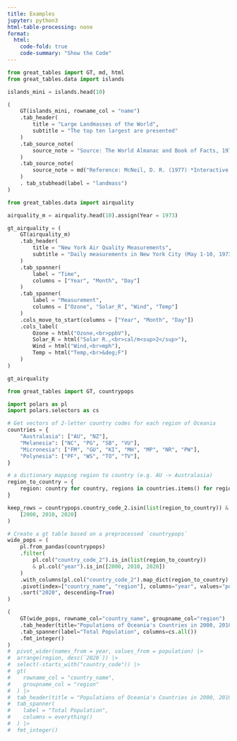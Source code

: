 ```yaml
---
title: Examples
jupyter: python3
html-table-processing: none
format:
  html:
    code-fold: true
    code-summary: "Show the Code"
---
```


:::::: {.column-page}
::::: {.grid}

:::{.g-col-6}

```python
from great_tables import GT, md, html
from great_tables.data import islands

islands_mini = islands.head(10)

(
    GT(islands_mini, rowname_col = "name")
    .tab_header(
        title = "Large Landmasses of the World",
        subtitle = "The top ten largest are presented"
    )
    .tab_source_note(
        source_note = "Source: The World Almanac and Book of Facts, 1975, page 406."
    )
    .tab_source_note(
        source_note = md("Reference: McNeil, D. R. (1977) *Interactive Data Analysis*. Wiley.")
    )
    . tab_stubhead(label = "landmass")
)
```

:::
:::{.g-col-6}

```python
from great_tables.data import airquality

airquality_m = airquality.head(10).assign(Year = 1973)

gt_airquality = (
    GT(airquality_m)
    .tab_header(
        title = "New York Air Quality Measurements",
        subtitle = "Daily measurements in New York City (May 1-10, 1973)"
    )
    .tab_spanner(
        label = "Time",
        columns = ["Year", "Month", "Day"]
    )
    .tab_spanner(
        label = "Measurement",
        columns = ["Ozone", "Solar_R", "Wind", "Temp"]
    )
    .cols_move_to_start(columns = ["Year", "Month", "Day"])
    .cols_label(
        Ozone = html("Ozone,<br>ppbV"),
        Solar_R = html("Solar R.,<br>cal/m<sup>2</sup>"),
        Wind = html("Wind,<br>mph"),
        Temp = html("Temp,<br>&deg;F")
    )
)

gt_airquality
```

:::

:::{.g-col-6}

```python
from great_tables import GT, countrypops

import polars as pl
import polars.selectors as cs

# Get vectors of 2-letter country codes for each region of Oceania
countries = {
    "Australasia": ["AU", "NZ"],
    "Melanesia": ["NC", "PG", "SB", "VU"],
    "Micronesia": ["FM", "GU", "KI", "MH", "MP", "NR", "PW"],
    "Polynesia": ["PF", "WS", "TO", "TV"],
}

# a dictionary mapping region to country (e.g. AU -> Australasia)
region_to_country = {
    region: country for country, regions in countries.items() for region in regions
}

keep_rows = countrypops.country_code_2.isin(list(region_to_country)) & countrypops.year.isin(
    [2000, 2010, 2020]
)

# Create a gt table based on a preprocessed `countrypops`
wide_pops = (
    pl.from_pandas(countrypops)
    .filter(
        pl.col("country_code_2").is_in(list(region_to_country))
        & pl.col("year").is_in([2000, 2010, 2020])
    )
    .with_columns(pl.col("country_code_2").map_dict(region_to_country).alias("region"))
    .pivot(index=["country_name", "region"], columns="year", values="population")
    .sort("2020", descending=True)
)

(
    GT(wide_pops, rowname_col="country_name", groupname_col="region")
    .tab_header(title="Populations of Oceania's Countries in 2000, 2010, and 2020")
    .tab_spanner(label="Total Population", columns=cs.all())
    .fmt_integer()
)
#  pivot_wider(names_from = year, values_from = population) |>
#  arrange(region, desc(`2020`)) |>
#  select(-starts_with("country_code")) |>
#  gt(
#    rowname_col = "country_name",
#    groupname_col = "region"
#  ) |>
#  tab_header(title = "Populations of Oceania's Countries in 2000, 2010, and 2020") |>
#  tab_spanner(
#    label = "Total Population",
#    columns = everything()
#  ) |>
#  fmt_integer()
```

:::

:::::
::::::
